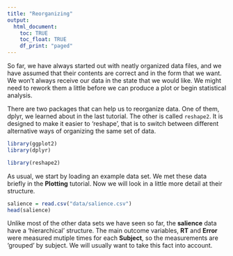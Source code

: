 ```yaml
---
title: "Reorganizing"
output:
  html_document:
    toc: TRUE
    toc_float: TRUE
    df_print: "paged"
---
```


So far, we have always started out with neatly organized data files, and we have assumed that their contents are correct and in the form that we want. We won't always receive our data in the state that we would like. We might need to rework them a little before we can produce a plot or begin statistical analysis.

There are two packages that can help us to reorganize data. One of them, dplyr, we learned about in the last tutorial. The other is called `reshape2`. It is designed to make it easier to 'reshape', that is to switch between different alternative ways of organizing the same set of data.

```r
library(ggplot2)
library(dplyr)

library(reshape2)
```

As usual, we start by loading an example data set. We met these data briefly in the **Plotting** tutorial. Now we will look in a little more detail at their structure.

```r
salience = read.csv("data/salience.csv")
head(salience)
```

Unlike most of the other data sets we have seen so far, the **salience** data have a 'hierarchical' structure. The main outcome variables, **RT** and **Error** were measured mutiple times for each **Subject**, so the measurements are 'grouped' by subject. We will usually want to take this fact into account.
